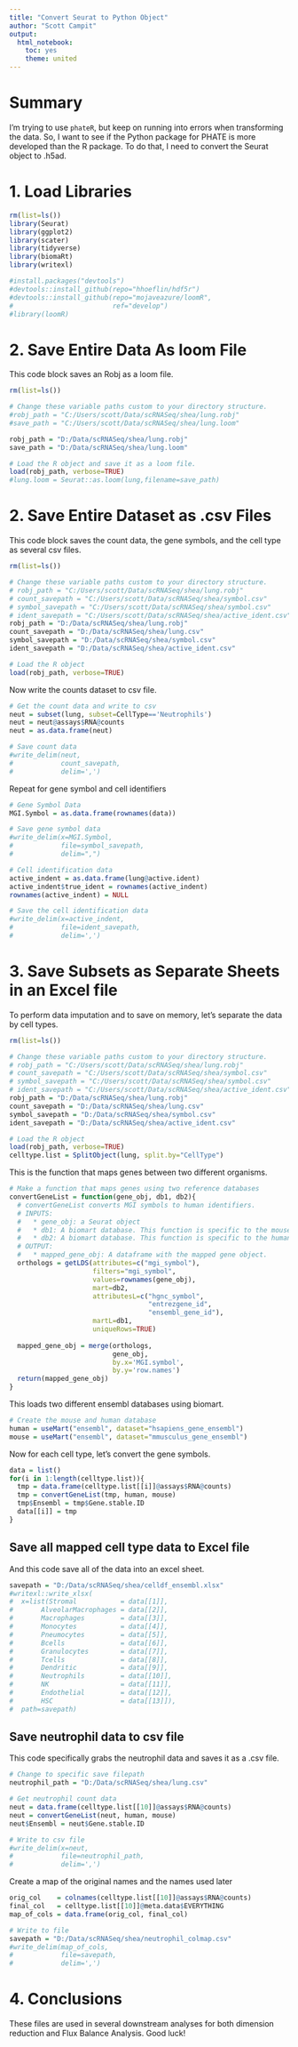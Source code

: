 ```yaml
---
title: "Convert Seurat to Python Object"
author: "Scott Campit"
output: 
  html_notebook:
    toc: yes
    theme: united
---
```


# Summary
I'm trying to use `phateR`, but keep on running into errors when transforming the data. So, I want to see if the Python package for PHATE is more developed than the R package. To do that, I need to convert the Seurat object to .h5ad.

# 1. Load Libraries
```r
rm(list=ls())
library(Seurat)
library(ggplot2)
library(scater)
library(tidyverse)
library(biomaRt)
library(writexl)

#install.packages("devtools")
#devtools::install_github(repo="hhoeflin/hdf5r")
#devtools::install_github(repo="mojaveazure/loomR", 
#                         ref="develop")
#library(loomR)
```

# 2. Save Entire Data As loom File
This code block saves an Robj as a loom file.
```r
rm(list=ls())

# Change these variable paths custom to your directory structure.
#robj_path = "C:/Users/scott/Data/scRNASeq/shea/lung.robj"
#save_path = "C:/Users/scott/Data/scRNASeq/shea/lung.loom"

robj_path = "D:/Data/scRNASeq/shea/lung.robj"
save_path = "D:/Data/scRNASeq/shea/lung.loom"

# Load the R object and save it as a loom file.
load(robj_path, verbose=TRUE)
#lung.loom = Seurat::as.loom(lung,filename=save_path)
```

# 2. Save Entire Dataset as .csv Files
This code block saves the count data, the gene symbols, and the cell type as several csv files.
```r
rm(list=ls())

# Change these variable paths custom to your directory structure.
# robj_path = "C:/Users/scott/Data/scRNASeq/shea/lung.robj"
# count_savepath = "C:/Users/scott/Data/scRNASeq/shea/symbol.csv"
# symbol_savepath = "C:/Users/scott/Data/scRNASeq/shea/symbol.csv"
# ident_savepath = "C:/Users/scott/Data/scRNASeq/shea/active_ident.csv"
robj_path = "D:/Data/scRNASeq/shea/lung.robj"
count_savepath = "D:/Data/scRNASeq/shea/lung.csv"
symbol_savepath = "D:/Data/scRNASeq/shea/symbol.csv"
ident_savepath = "D:/Data/scRNASeq/shea/active_ident.csv"

# Load the R object
load(robj_path, verbose=TRUE)
```

Now write the counts dataset to csv file.
```r
# Get the count data and write to csv
neut = subset(lung, subset=CellType=='Neutrophils')
neut = neut@assays$RNA@counts
neut = as.data.frame(neut)

# Save count data
#write_delim(neut, 
#            count_savepath,
#            delim=',')
```

Repeat for gene symbol and cell identifiers
```r
# Gene Symbol Data
MGI.Symbol = as.data.frame(rownames(data))

# Save gene symbol data
#write_delim(x=MGI.Symbol, 
#            file=symbol_savepath,
#            delim=",")

# Cell identification data
active_indent = as.data.frame(lung@active.ident)
active_indent$true_ident = rownames(active_indent)
rownames(active_indent) = NULL

# Save the cell identification data
#write_delim(x=active_indent,
#            file=ident_savepath,
#            delim=',')
```

# 3. Save Subsets as Separate Sheets in an Excel file
To perform data imputation and to save on memory, let's separate the data by cell types.
```r
rm(list=ls())

# Change these variable paths custom to your directory structure.
# robj_path = "C:/Users/scott/Data/scRNASeq/shea/lung.robj"
# count_savepath = "C:/Users/scott/Data/scRNASeq/shea/symbol.csv"
# symbol_savepath = "C:/Users/scott/Data/scRNASeq/shea/symbol.csv"
# ident_savepath = "C:/Users/scott/Data/scRNASeq/shea/active_ident.csv"
robj_path = "D:/Data/scRNASeq/shea/lung.robj"
count_savepath = "D:/Data/scRNASeq/shea/lung.csv"
symbol_savepath = "D:/Data/scRNASeq/shea/symbol.csv"
ident_savepath = "D:/Data/scRNASeq/shea/active_ident.csv"

# Load the R object
load(robj_path, verbose=TRUE)
celltype.list = SplitObject(lung, split.by="CellType")
```

This is the function that maps genes between two different organisms.
```r
# Make a function that maps genes using two reference databases
convertGeneList = function(gene_obj, db1, db2){
  # convertGeneList converts MGI symbols to human identifiers.
  # INPUTS:
  #   * gene_obj: a Seurat object
  #   * db1: A biomart database. This function is specific to the mouse database.
  #   * db2: A biomart database. This function is specific to the human database.
  # OUTPUT:
  #   * mapped_gene_obj: A dataframe with the mapped gene object.   
  orthologs = getLDS(attributes=c("mgi_symbol"), 
                     filters="mgi_symbol", 
                     values=rownames(gene_obj), 
                     mart=db2, 
                     attributesL=c("hgnc_symbol", 
                                   "entrezgene_id", 
                                   "ensembl_gene_id"), 
                     martL=db1, 
                     uniqueRows=TRUE)
  
  mapped_gene_obj = merge(orthologs, 
                          gene_obj, 
                          by.x='MGI.symbol', 
                          by.y='row.names')
  return(mapped_gene_obj)
}
```

This loads two different ensembl databases using biomart.
```r
# Create the mouse and human database
human = useMart("ensembl", dataset="hsapiens_gene_ensembl")
mouse = useMart("ensembl", dataset="mmusculus_gene_ensembl")
```

Now for each cell type, let's convert the gene symbols.
```r
data = list()
for(i in 1:length(celltype.list)){
  tmp = data.frame(celltype.list[[i]]@assays$RNA@counts)
  tmp = convertGeneList(tmp, human, mouse)
  tmp$Ensembl = tmp$Gene.stable.ID
  data[[i]] = tmp
}
```

## Save all mapped cell type data to Excel file
And this code save all of the data into an excel sheet.
```r
savepath = "D:/Data/scRNASeq/shea/celldf_ensembl.xlsx"
#writexl::write_xlsx(
#  x=list(Stromal           = data[[1]],
#       AlveolarMacrophages = data[[2]],
#       Macrophages         = data[[3]],
#       Monocytes           = data[[4]],
#       Pneumocytes         = data[[5]],
#       Bcells              = data[[6]],
#       Granulocytes        = data[[7]],
#       Tcells              = data[[8]],
#       Dendritic           = data[[9]],
#       Neutrophils         = data[[10]],
#       NK                  = data[[11]],
#       Endothelial         = data[[12]],
#       HSC                 = data[[13]]),
#  path=savepath)
```

## Save neutrophil data to csv file
This code specifically grabs the neutrophil data and saves it as a .csv file.
```r
# Change to specific save filepath
neutrophil_path = "D:/Data/scRNASeq/shea/lung.csv"

# Get neutrophil count data
neut = data.frame(celltype.list[[10]]@assays$RNA@counts)
neut = convertGeneList(neut, human, mouse)
neut$Ensembl = neut$Gene.stable.ID

# Write to csv file
#write_delim(x=neut, 
#            file=neutrophil_path,
#            delim=',')
```

Create a map of the original names and the names used later
```r
orig_col    = colnames(celltype.list[[10]]@assays$RNA@counts)
final_col   = celltype.list[[10]]@meta.data$EVERYTHING
map_of_cols = data.frame(orig_col, final_col)

# Write to file
savepath = "D:/Data/scRNASeq/shea/neutrophil_colmap.csv"
#write_delim(map_of_cols, 
#            file=savepath,
#            delim=',')
```

# 4. Conclusions
These files are used in several downstream analyses for both dimension reduction and Flux Balance Analysis. Good luck!